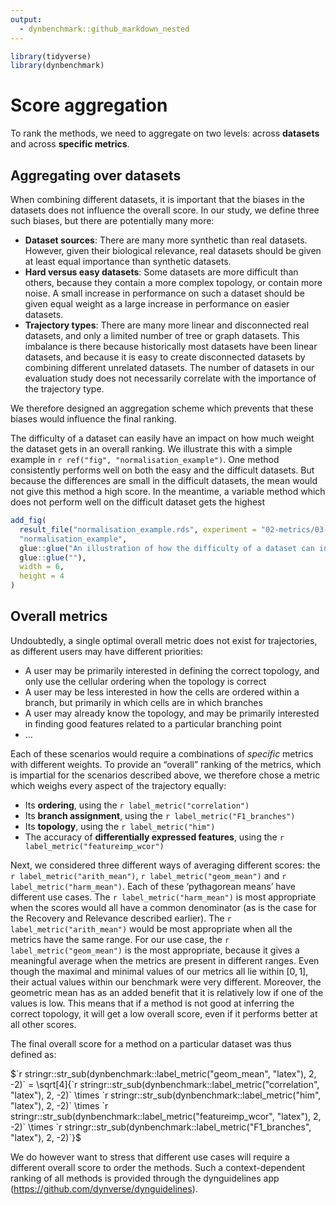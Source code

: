 ```yaml
---
output: 
  - dynbenchmark::github_markdown_nested
---
```


```r
library(tidyverse)
library(dynbenchmark)
```

# Score aggregation

To rank the methods, we need to aggregate on two levels: across **datasets** and across **specific metrics**.

## Aggregating over datasets

When combining different datasets, it is important that the biases in the datasets does not influence the overall score. In our study, we define three such biases, but there are potentially many more:

- **Dataset sources**: There are many more synthetic than real datasets. However, given their biological relevance, real datasets should be given at least equal importance than synthetic datasets.
- **Hard versus easy datasets**: Some datasets are more difficult than others, because they contain a more complex topology, or contain more noise. A small increase in performance on such a dataset should be given equal weight as a large increase in performance on easier datasets.
- **Trajectory types**: There are many more linear and disconnected real datasets, and only a limited number of tree or graph datasets. This imbalance is there because historically most datasets have been linear datasets, and because it is easy to create disconnected datasets by combining different unrelated datasets. The number of datasets in our evaluation study does not necessarily correlate with the importance of the trajectory type.

We therefore designed an aggregation scheme which prevents that these biases would influence the final ranking.

The difficulty of a dataset can easily have an impact on how much weight the dataset gets in an overall ranking. We illustrate this with a simple example in `r ref("fig", "normalisation_example")`. One method consistently performs well on both the easy and the difficult datasets. But because the differences are small in the difficult datasets, the mean would not give this method a high score. In the meantime, a variable method which does not perform well on the difficult dataset gets the highest 

```r
add_fig(
  result_file("normalisation_example.rds", experiment = "02-metrics/03-aggregation"),
  "normalisation_example",
  glue::glue("An illustration of how the difficulty of a dataset can influence the overall ranking."),
  glue::glue(""),
  width = 6, 
  height = 4
)
```


## Overall metrics

Undoubtedly, a single optimal overall metric does not exist for trajectories, as different users may have different priorities:

- A user may be primarily interested in defining the correct topology, and only use the cellular ordering when the topology is correct
- A user may be less interested in how the cells are ordered within a branch, but primarily in which cells are in which branches
- A user may already know the topology, and may be primarily interested in finding good features related to a particular branching point
- ...

Each of these scenarios would require a combinations of _specific_ metrics with different weights. To provide an "overall" ranking of the metrics, which is impartial for the scenarios described above, we therefore chose a metric which weighs every aspect of the trajectory equally:

- Its **ordering**, using the `r label_metric("correlation")`
- Its **branch assignment**, using the `r label_metric("F1_branches")`
- Its **topology**, using the `r label_metric("him")`
- The accuracy of **differentially expressed features**, using the `r label_metric("featureimp_wcor")`

Next, we considered three different ways of averaging different scores: the `r label_metric("arith_mean")`, `r label_metric("geom_mean")` and `r label_metric("harm_mean")`. Each of these 'pythagorean means' have different use cases. The `r label_metric("harm_mean")` is most appropriate when the scores would all have a common denominator (as is the case for the $\textrm{Recovery}$ and $\textrm{Relevance}$ described earlier). The `r label_metric("arith_mean")` would be most appropriate when all the metrics have the same range. For our use case, the `r label_metric("geom_mean")` is the most appropriate, because it gives a meaningful average when the metrics are present in different ranges. Even though the maximal and minimal values of our metrics all lie within $\lbrack 0, 1 \rbrack$, their actual values within our benchmark were very different. Moreover, the geometric mean has as an added benefit that it is relatively low if one of the values is low. This means that if a method is not good at inferring the correct topology, it will get a low overall score, even if it performs better at all other scores.

The final overall score for a method on a particular dataset was thus defined as: 

$`r stringr::str_sub(dynbenchmark::label_metric("geom_mean", "latex"), 2, -2)` = \sqrt[4]{`r stringr::str_sub(dynbenchmark::label_metric("correlation", "latex"), 2, -2)` \times `r stringr::str_sub(dynbenchmark::label_metric("him", "latex"), 2, -2)` \times `r stringr::str_sub(dynbenchmark::label_metric("featureimp_wcor", "latex"), 2, -2)` \times `r stringr::str_sub(dynbenchmark::label_metric("F1_branches", "latex"), 2, -2)`}$

We do however want to stress that different use cases will require a different overall score to order the methods. Such a context-dependent ranking of all methods is provided through the dynguidelines app ([https://github.com/dynverse/dynguidelines](https://github.com/dynverse/dynguidelines)).


